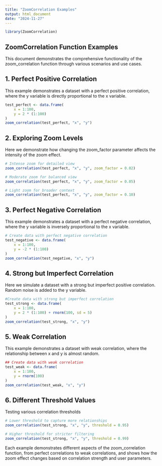 ```yaml
---
title: "ZoomCorrelation Examples"
output: html_document
date: "2024-11-27"
---
```


```r
library(ZoomCorrelation)
```

## ZoomCorrelation Function Examples

This document demonstrates the comprehensive functionality of the zoom_correlation function through various scenarios and use cases.

## 1. Perfect Positive Correlation

This example demonstrates a dataset with a perfect positive correlation, where the y variable is directly proportional to the x variable.
```r
test_perfect <- data.frame(
    x = 1:100,
    y = 2 * (1:100)
)
zoom_correlation(test_perfect, "x", "y")
```

## 2. Exploring Zoom Levels

Here we demonstrate how changing the zoom_factor parameter affects the intensity of the zoom effect.
```r
# Intense zoom for detailed view
zoom_correlation(test_perfect, "x", "y", zoom_factor = 0.02)

# Moderate zoom for balanced view
zoom_correlation(test_perfect, "x", "y", zoom_factor = 0.05)

# Light zoom for broader context
zoom_correlation(test_perfect, "x", "y", zoom_factor = 0.10)
```

## 3. Perfect Negative Correlation

This example demonstrates a dataset with a perfect negative correlation, where the y variable is inversely proportional to the x variable.
```r
# Create data with perfect negative correlation
test_negative <- data.frame(
    x = 1:100,
    y = -2 * (1:100)
)
zoom_correlation(test_negative, "x", "y")
```

## 4. Strong but Imperfect Correlation

Here we simulate a dataset with a strong but imperfect positive correlation. Random noise is added to the y variable.
```r
#Create data with strong but imperfect correlation
test_strong <- data.frame(
    x = 1:100,
    y = 2 * (1:100) + rnorm(100, sd = 5)
)
zoom_correlation(test_strong, "x", "y")
```

## 5. Weak Correlation

This example demonstrates a dataset with weak correlation, where the relationship between x and y is almost random.
```r
## Create data with weak correlation
test_weak <- data.frame(
    x = 1:100,
    y = rnorm(100)
)
zoom_correlation(test_weak, "x", "y")
```

## 6. Different Threshold Values

Testing various correlation thresholds
```r
# Lower threshold to capture more relationships
zoom_correlation(test_strong, "x", "y", threshold = 0.95)

# Higher threshold for stricter filtering
zoom_correlation(test_strong, "x", "y", threshold = 0.99)
```


Each example demonstrates different aspects of the zoom_correlation function, from perfect correlations to weak correlations, and shows how the zoom effect changes based on correlation strength and user parameters.
